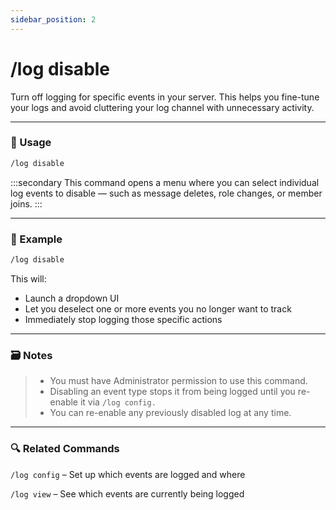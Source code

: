 ```yaml
---
sidebar_position: 2
---
```


# /log disable

Turn off logging for specific events in your server. This helps you fine-tune your logs and avoid cluttering your log channel with unnecessary activity.

<hr className="md-divider-gradient" />

### 💬 Usage
```bash
/log disable
```
:::secondary
This command opens a menu where you can select individual log events to disable — such as message deletes, role changes, or member joins.
:::

<hr className="md-divider-gradient" />

### 📌 Example
```bash
/log disable
```
This will:
- Launch a dropdown UI
- Let you deselect one or more events you no longer want to track
- Immediately stop logging those specific actions

<hr className="md-divider-gradient" />

### 🗃️ Notes
> - You must have Administrator permission to use this command.
> - Disabling an event type stops it from being logged until you re-enable it via `/log config.`
> - You can re-enable any previously disabled log at any time.

<hr className="md-divider-gradient" />

### 🔍 Related Commands
`/log config` – Set up which events are logged and where

`/log view` – See which events are currently being logged